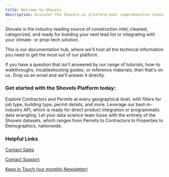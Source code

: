 ```yaml
---
title: Welcome to Shovels
description: Discover the Shovels.ai platform—your comprehensive resource for construction data, APIs, and developer tools. Access industry-leading insights, technical documentation, and everything you need to build, integrate, and innovate with construction intelligence.
---
```

Shovels is the industry-leading source of construction intel; cleaned, categorized, and ready for building your next lead list or integrating with your climate- or prop-tech solution.

This is our documentation hub, where we'll host all the technical information you need to get the most out of our platform. 

If you have a question that isn't answered by our range of tutorials, how-to walkthroughs, troubleshooting guides, or reference materials, then that's on us. Drop us an email and we'll answer it directly.
### Get started with the Shovels Platform today:

<Card title="Shovels Online" horizontal="true" icon="earth-americas" href="https://app.shovels.ai">
  Explore Contractors and Permits at every geographical level, with filters for job type, building type, permit details, and more. 
</Card>

<Card title="Shovels API" horizontal="true" icon="terminal" href="/api-reference">
  Leverage our best-in-industry API, which is ready for direct product integration or programmatic data wrangling. 
</Card>

<Card title="Shovels EDL (Enterprise Data License)" horizontal="true" icon="database" href="https://www.shovels.ai/data-feed">
  Let your data science team loose with the entirety of the Shovels datasets, which ranges from Permits to Contractors to Properties to Demographics, nationwide. 
</Card>

### Helpful Links

<Icon icon="phone" size="20px" /> [Contact Sales](mailto:sales@shovels.ai)

<Icon icon="lightbulb" size="20px" /> [Contact Support](mailto:support@shovels.ai)

<Icon icon="newspaper" size="20px" /> [Keep in Touch (our monthly Newsletter)](https://www.shovels.ai)